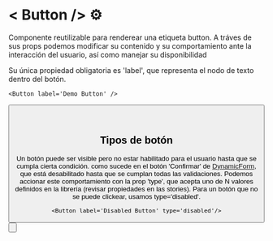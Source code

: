 
<Meta title="Infosis/BuildingBlocks/Button/Overview" />


<style>
  {`
    h1 {
      color: #383C54 !important;
      max-width: 32ch !important;
    }
    h2, h3, h4 {
      max-width: 59ch !important;
      color: #383C54 !important;
    }
    ul{
      max-width: 70ch!important
    }
    li {
      font-size: 1rem !important;
      margin: .5rem 0 !important;
      color: #494E6E !important;
    } 
    li>span{
      font-weight: bolder;
    }
    p {
      margin: .5rem 0 !important;
      font-size: 1rem !important;
      color: #494E6E !important;
    } 
    div:not(.language-plaintext)>span{
      font-weight: bolder;
      color: #494E6E !important;
    }
    .language-plaintext>span{
      font-weight: lighter !important;
      color: #494E6E !important;
    }
    .language-plaintext{
        color: #494E6E !important;
    }
    p>span{
        font-weight: bold;
    }
    span{
        color: #494E6E !important;
        font-weight: bold;
    }
    img {
      max-width: 650px !important;
      height: auto;
      margin: auto !important;
    }
    .small-img{
      min-width: 900px !important;
      object-fit: cover;
    }
  `}
</style>

# < Button /> ⚙️

Componente reutilizable para renderear una etiqueta button. A tráves de sus props podemos modificar su contenido y su comportamiento ante la interacción del usuario, así como manejar su disponibilidad

Su única propiedad obligatoria es 'label', que representa el nodo de texto dentro del botón. 

```
<Button label='Demo Button' />

```
*<Button label='Demo Button' />*

<br />

## Tipos de botón 


Un botón puede ser visible pero no estar habilitado para el usuario hasta que se cumpla cierta condición. como sucede en el botón 'Confirmar' de [DynamicForm](https://storybook.infosis.tech/?path=/story/infosis-buildingblocks-forms--adaptable-form), que está desabilitado hasta que se cumplan todas las validaciones. Podemos accionar este comportamiento con la prop 'type', que acepta uno de N valores definidos en la librería (revisar propiedades en las stories). Para un botón que no se puede clickear, usamos type='disabled'.


```
<Button label='Disabled Button' type='disabled'/>

```
*<Button label='Disabled Button' type='disabled'/>*
